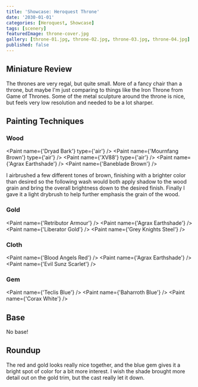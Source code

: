 ```yaml
---
title: 'Showcase: Heroquest Throne'
date: '2030-01-01'
categories: [Heroquest, Showcase]
tags: [scenery]
featuredImage: throne-cover.jpg
gallery: [throne-01.jpg, throne-02.jpg, throne-03.jpg, throne-04.jpg]
published: false
---
```



## Miniature Review

The thrones are very regal, but quite small. More of a fancy chair than a throne, but maybe I'm just comparing to
things like the Iron Throne from Game of Thrones. Some of the metal sculpture around the throne is nice, but feels
very low resolution and needed to be a lot sharper.

## Painting Techniques

### Wood

<Paint name={'Dryad Bark'} type={'air'} />
<Paint name={'Mournfang Brown'} type={'air'} />
<Paint name={'XV88'} type={'air'} />
<Paint name={'Agrax Earthshade'} />
<Paint name={'Baneblade Brown'} />

I airbrushed a few different tones of brown, finishing with a brighter color than desired so the following wash
would both apply shadow to the wood grain and bring the overall brightness down to the desired finish.
Finally I gave it a light drybrush to help further emphasis the grain of the wood.

### Gold

<Paint name={'Retributor Armour'} />
<Paint name={'Agrax Earthshade'} />
<Paint name={'Liberator Gold'} />
<Paint name={'Grey Knights Steel'} />

### Cloth

<Paint name={'Blood Angels Red'} />
<Paint name={'Agrax Earthshade'} />
<Paint name={'Evil Sunz Scarlet'} />

### Gem

<Paint name={'Teclis Blue'} />
<Paint name={'Baharroth Blue'} />
<Paint name={'Corax White'} />

## Base

No base!

## Roundup

The red and gold looks really nice together, and the blue gem gives it a bright spot of color for a bit more interest.
I wish the shade brought more detail out on the gold trim, but the cast really let it down.
